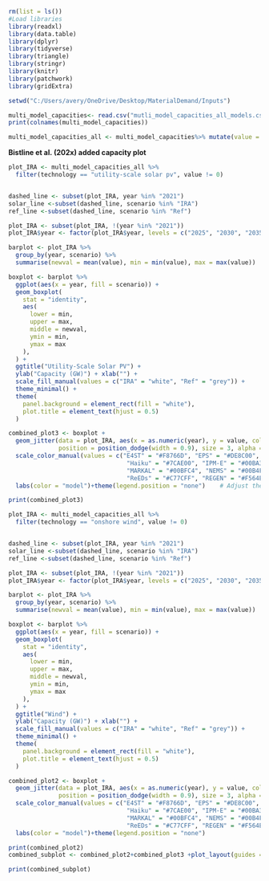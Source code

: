 ```r
rm(list = ls())
#Load libraries
library(readxl)
library(data.table)
library(dplyr)
library(tidyverse)
library(triangle)
library(stringr)
library(knitr)
library(patchwork)
library(gridExtra)

setwd("C:/Users/avery/OneDrive/Desktop/MaterialDemand/Inputs")

multi_model_capacities<- read.csv("mutli_model_capacities_all_models.csv")
print(colnames(multi_model_capacities))

multi_model_capacities_all <- multi_model_capacities%>% mutate(value = newval)  %>% select(-newval)

```
**Bistline et al. (202x) added capacity plot**
```r
plot_IRA <- multi_model_capacities_all %>%
  filter(technology == "utility-scale solar pv", value != 0)


dashed_line <- subset(plot_IRA, year %in% "2021")
solar_line <-subset(dashed_line, scenario %in% "IRA")
ref_line <-subset(dashed_line, scenario %in% "Ref")

plot_IRA <- subset(plot_IRA, !(year %in% "2021"))
plot_IRA$year <- factor(plot_IRA$year, levels = c("2025", "2030", "2035"))

barplot <- plot_IRA %>%
  group_by(year, scenario) %>%
  summarise(newval = mean(value), min = min(value), max = max(value))

boxplot <- barplot %>%
  ggplot(aes(x = year, fill = scenario)) +
  geom_boxplot(
    stat = "identity",
    aes(
      lower = min,
      upper = max,
      middle = newval,
      ymin = min,
      ymax = max
    ),
  ) +
  ggtitle("Utility-Scale Solar PV") +
  ylab("Capacity (GW)") + xlab("") +
  scale_fill_manual(values = c("IRA" = "white", "Ref" = "grey")) +
  theme_minimal() +
  theme(
    panel.background = element_rect(fill = "white"),
    plot.title = element_text(hjust = 0.5)
  )

combined_plot3 <- boxplot +
  geom_jitter(data = plot_IRA, aes(x = as.numeric(year), y = value, color = model, group = interaction(year, scenario)),
              position = position_dodge(width = 0.9), size = 3, alpha = 0.5)  +
  scale_color_manual(values = c("E4ST" = "#F8766D", "EPS" = "#DE8C00", "GCAM" = "#B79F00", 
                                 "Haiku" = "#7CAE00", "IPM-E" = "#00BA38", "IPM-N" = "#00C08B", 
                                 "MARKAL" = "#00BFC4", "NEMS" = "#00B4F0", "NEMS-RHG" = "#619CFF", 
                                 "ReEDs" = "#C77CFF", "REGEN" = "#F564E3", "RIO" = "#FF64B0")) +
  labs(color = "model")+theme(legend.position = "none")    # Adjust the legend title as needed

print(combined_plot3)

plot_IRA <- multi_model_capacities_all %>%
  filter(technology == "onshore wind", value != 0)


dashed_line <- subset(plot_IRA, year %in% "2021")
solar_line <-subset(dashed_line, scenario %in% "IRA")
ref_line <-subset(dashed_line, scenario %in% "Ref")

plot_IRA <- subset(plot_IRA, !(year %in% "2021"))
plot_IRA$year <- factor(plot_IRA$year, levels = c("2025", "2030", "2035"))

barplot <- plot_IRA %>%
  group_by(year, scenario) %>%
  summarise(newval = mean(value), min = min(value), max = max(value))

boxplot <- barplot %>%
  ggplot(aes(x = year, fill = scenario)) +
  geom_boxplot(
    stat = "identity",
    aes(
      lower = min,
      upper = max,
      middle = newval,
      ymin = min,
      ymax = max
    ),
  ) +
  ggtitle("Wind") +
  ylab("Capacity (GW)") + xlab("") +
  scale_fill_manual(values = c("IRA" = "white", "Ref" = "grey")) +
  theme_minimal() +
  theme(
    panel.background = element_rect(fill = "white"),
    plot.title = element_text(hjust = 0.5)
  )

combined_plot2 <- boxplot +
  geom_jitter(data = plot_IRA, aes(x = as.numeric(year), y = value, color = model, group = interaction(year, scenario)),
              position = position_dodge(width = 0.9), size = 3, alpha = 0.5)  +
  scale_color_manual(values = c("E4ST" = "#F8766D", "EPS" = "#DE8C00", "GCAM" = "#B79F00", 
                                 "Haiku" = "#7CAE00", "IPM-E" = "#00BA38", "IPM-N" = "#00C08B", 
                                 "MARKAL" = "#00BFC4", "NEMS" = "#00B4F0", "NEMS-RHG" = "#619CFF", 
                                 "ReEDs" = "#C77CFF", "REGEN" = "#F564E3", "RIO" = "#FF64B0")) +
  labs(color = "model")+theme(legend.position = "none")   

print(combined_plot2)
combined_subplot <- combined_plot2+combined_plot3 +plot_layout(guides = "collect") 

print(combined_subplot)
```

